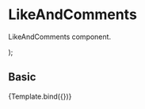 
<Meta title="Components/Content/LikeAndComments" component={LikeAndComments} />

# LikeAndComments

LikeAndComments component.

  <LikeAndComments label={args.label} showAny={args.showAny} />
);

## Basic

<Canvas>
  <Story
    name="Basic"
    args={{
      label: 'Label likeAndComments',
    }}
  >
    {Template.bind({})}
  </Story>
</Canvas>

<ArgsTable story="Basic" />
